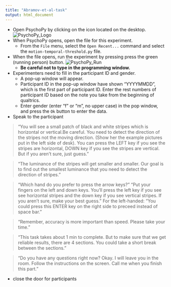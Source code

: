 ```yaml
---
title: "Abramov-et-al-task"
output: html_document
---
```


- Open PsychoPy by clicking on the icon located on the desktop.
![PsychoPy_Logo](images/PsychoPy-1.PNG)  
- When PsychoPy opens, open the file for this experiment.
    - From the `File` menu, select the `Open Recent...` command and select the `motion-temporal-threshold.py` file.
- When the file opens, run the experiment by pressing press the green (running person) button. ![PsychoPy_Run](images/PPrunningMan.png)  
    - **Be careful not to type in the programming window.**
- Experimenters need to fill in the participant ID and gender.
    - A pop-up window will appear.
    - Participant ID in the pop-up window have shown "YYYYMMDD", which is the first part of participant ID. Enter the rest numbers of participant ID based on the note you take from the beginning of qualtrics.
    - Enter gender (enter "f" or "m", no upper case) in the pop window, and press the `Ok` button to enter the data.
- Speak to the participant

>“You will see a small patch of black and white stripes which is horizontal or vertical.Be careful. You need to detect the direction of the stripes not the moving direction. (Show her the example pictures put in the left side of desk). You can press the LEFT key if you see the stripes are horizontal, DOWN key if you see the stripes are vertical. But if you aren't sure, just guess. "

>“The luminance of the stripes will get smaller and smaller. Our goal is to find out the smallest luminance that you need to detect the direction of stripes."

>"Which hand do you prefer to press the arrow keys?"
>"Put your fingers on the left and down keys. You'll press the left key if you see see horizontal stripes and the down key if you see vertical stripes. If you aren't sure, make your best guess."
>For the left-handed: "You could press this ENTER key on the right side to preceed instead of space bar."

>"Remember, accuracy is more important than speed. Please take your time."

>"This task takes about 1 min to complete. But to make sure that we get reliable results, there are 4 sections. You could take a short break between the sections."

>"Do you have any questions right now? Okay. I will leave you in the room. Follow the instructions on the screen. Call me when you finish this part."

- close the door for participants